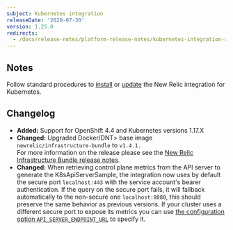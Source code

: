 ```yaml
---
subject: Kubernetes integration
releaseDate: '2020-07-30'
version: 1.25.0
redirects:
  - /docs/release-notes/platform-release-notes/kubernetes-integration-release-notes/clone-new-relic-integration-kubernetes-1250
---
```


## Notes

Follow standard procedures to [install](/docs/integrations/host-integrations/host-integrations-list/kubernetes-monitoring-integration#install) or [update](/docs/integrations/host-integrations/host-integrations-list/kubernetes-monitoring-integration#update) the New Relic integration for Kubernetes.

## Changelog

* **Added:** Support for OpenShift 4.4 and Kubernetes versions 1.17.X
* **Changed:** Upgraded <DNT>Docker/DNT> base image `newrelic/infrastructure-bundle` to `v1.4.1.`  
  For more information on the release please see the [New Relic Infrastructure Bundle release notes](https://github.com/newrelic/infrastructure-bundle/releases/tag/1.4.1).
* **Changed:** When retrieving control plane metrics from the API server to generate the K8sApiServerSample, the integration now uses by default the secure port `localhost:443` with the service account's bearer authentication. If the query on the secure port fails, it will fallback automatically to the non-secure one `localhost:8080`, this should preserve the same behavior as previous versions. If your cluster uses a different secure port to expose its metrics you can use [the configuration option `API_SERVER_ENDPOINT_URL`](https://docs.newrelic.com/docs/integrations/kubernetes-integration/installation/configure-control-plane-monitoring#api-server) to specify it.
